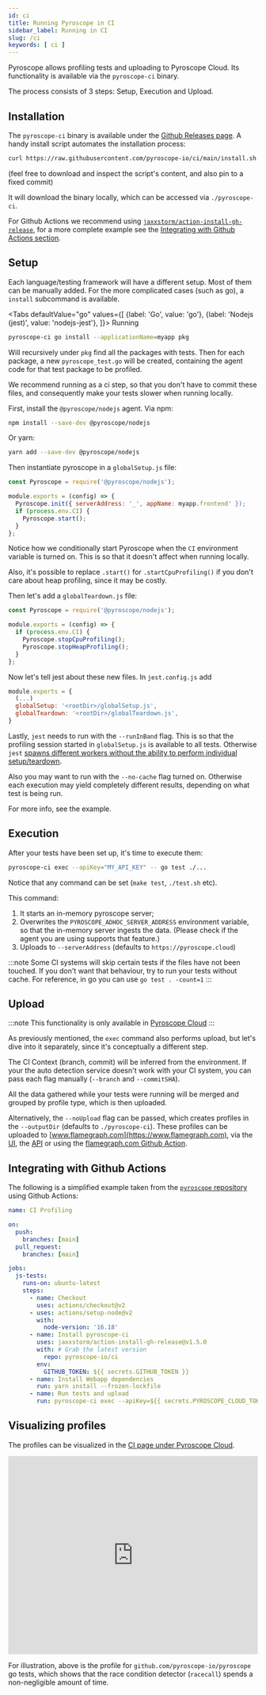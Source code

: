 ```yaml
---
id: ci
title: Running Pyroscope in CI
sidebar_label: Running in CI
slug: /ci
keywords: [ ci ]
---
```


Pyroscope allows profiling tests and uploading to Pyroscope Cloud.
Its functionality is available via the `pyroscope-ci` binary.

The process consists of 3 steps: Setup, Execution and Upload.

## Installation
The `pyroscope-ci` binary is available under the [Github Releases page](https://github.com/pyroscope-io/ci/releases).
A handy install script automates the installation process:
```bash
curl https://raw.githubusercontent.com/pyroscope-io/ci/main/install.sh | sh
```
(feel free to download and inspect the script's content, and also pin to a fixed commit)

It will download the binary locally, which can be accessed via `./pyroscope-ci`.

For Github Actions we recommend using [`jaxxstorm/action-install-gh-release`](https://github.com/jaxxstorm/action-install-gh-release), for a more complete example see the [Integrating with Github Actions section](#integrating-with-github-actions).

## Setup
Each language/testing framework will have a different setup. Most of them
can be manually added. For the more complicated cases (such as go), a `install` subcommand is available.

<Tabs
  defaultValue="go"
  values={[
    {label: 'Go', value: 'go'},
    {label: 'Nodejs (jest)', value: 'nodejs-jest'},
  ]}>
  <TabItem value="go">
  Running

  ```bash
  pyroscope-ci go install --applicationName=myapp pkg
  ```

  Will recursively under `pkg` find all the packages with tests.
  Then for each package, a new `pyroscope_test.go` will be created, containing
  the agent code for that test package to be profiled.

  We recommend running as a ci step, so that you don't have to commit these files,
  and consequently make your tests slower when running locally.
  </TabItem>
  <TabItem value="nodejs-jest">

  First, install the `@pyroscope/nodejs` agent. Via npm:

  ```bash
  npm install --save-dev @pyroscope/nodejs
  ```

  Or yarn:
  ```bash
  yarn add --save-dev @pyroscope/nodejs
  ```

  Then instantiate pyroscope in a  `globalSetup.js` file:
  ```js
  const Pyroscope = require('@pyroscope/nodejs');

  module.exports = (config) => {
    Pyroscope.init({ serverAddress: '_', appName: myapp.frontend' });
    if (process.env.CI) {
      Pyroscope.start();
    }
  };
  ```
  Notice how we conditionally start Pyroscope when the `CI` environment variable is turned on.
  This is so that it doesn't affect when running locally.

  Also, it's possible to replace `.start()` for `.startCpuProfiling()` if you don't
  care about heap profiling, since it may be costly.

  Then let's add a `globalTeardown.js` file:

  ```js
  const Pyroscope = require('@pyroscope/nodejs');

  module.exports = (config) => {
    if (process.env.CI) {
      Pyroscope.stopCpuProfiling();
      Pyroscope.stopHeapProfiling();
    }
  };
  ```

  Now let's tell jest about these new files. In `jest.config.js` add

  ```js
  module.exports = {
    (...)
    globalSetup: '<rootDir>/globalSetup.js',
    globalTeardown: '<rootDir>/globalTeardown.js',
  }
  ```

  Lastly, `jest` needs to run with the `--runInBand` flag.
  This is so that the profiling session started in `globalSetup.js` is available to all tests.
  Otherwise `jest` [spawns different workers without the ability to perform individual setup/teardown](https://github.com/facebook/jest/issues/8708).

  Also you may want to run with the `--no-cache` flag turned on. Otherwise each execution may yield completely different results, depending on what test is being run.

  For more info, see the <Link to="https://github.com/pyroscope-io/ci/tree/main/examples/nodejs/jest">example</Link>.
  </TabItem>
</Tabs>

## Execution
After your tests have been set up, it's time to execute them:

```bash
pyroscope-ci exec --apiKey="MY_API_KEY" -- go test ./...
```

Notice that any command can be set (`make test`, `./test.sh` etc).

This command:
1. It starts an in-memory pyroscope server;
2. Overwrites the `PYROSCOPE_ADHOC_SERVER_ADDRESS` environment variable, so that the in-memory server ingests the data. 
(Please check if the agent you are using supports that feature.)
3. Uploads to `--serverAddress` (defaults to `https://pyroscope.cloud`)

:::note
Some CI systems will skip certain tests if the files have not been touched.
If you don't want that behaviour, try to run your tests without cache. For reference, in go you can use `go test . -count=1`
:::

## Upload
:::note
This functionality is only available in [Pyroscope Cloud](https://pyroscope.cloud/ci)
:::

As previously mentioned, the `exec` command also performs upload, but let's dive into it separately,
since it's conceptually a different step.

The CI Context (branch, commit) will be inferred from the environment.
If your the auto detection service doesn't work with your CI system, you can pass each flag manually (`--branch` and `--commitSHA`).

All the data gathered while your tests were running will be merged and grouped by profile type, which is then uploaded.

Alternatively, the `--noUpload` flag can be passed, which creates profiles in the `--outputDir` (defaults to `./pyroscope-ci`).
These profiles can be uploaded to [www.flamegraph.com](https://www.flamegraph.com),
via the [UI](https://www.flamegraph.com), the [API](https://flamegraph.com/openapi) or using the [flamegraph.com Github Action](https://github.com/pyroscope-io/flamegraph.com-github-action).

## Integrating with Github Actions

The following is a simplified example taken from the [`pyroscope` repository](https://github.com/pyroscope-io/pyroscope/blob/main/.github/workflows/ci-profiling.yaml) using Github Actions:

```yaml
name: CI Profiling

on:
  push:
    branches: [main]
  pull_request:
    branches: [main]

jobs:
  js-tests:
    runs-on: ubuntu-latest
    steps:
      - name: Checkout
        uses: actions/checkout@v2
      - uses: actions/setup-node@v2
        with:
          node-version: '16.18'
      - name: Install pyroscope-ci
        uses: jaxxstorm/action-install-gh-release@v1.5.0
        with: # Grab the latest version
          repo: pyroscope-io/ci
        env:
          GITHUB_TOKEN: ${{ secrets.GITHUB_TOKEN }}
      - name: Install Webapp dependencies
        run: yarn install --frozen-lockfile
      - name: Run tests and upload
        run: pyroscope-ci exec --apiKey=${{ secrets.PYROSCOPE_CLOUD_TOKEN }} yarn test --no-cache --max-workers=1
```

## Visualizing profiles
The profiles can be visualized in the [CI page under Pyroscope Cloud](https://pyroscope.cloud/ci).


<iframe frameBorder="0" width="100%" height="400" src="https://flamegraph.com/share/68b22ba6-9d82-11ed-a9bc-e2a53ffd5c62/iframe?colorMode=light&onlyDisplay=flamegraph"></iframe>

For illustration, above is the profile for `github.com/pyroscope-io/pyroscope` go tests,
which shows that the race condition detector (`racecall`) spends a non-negligible amount of time.

